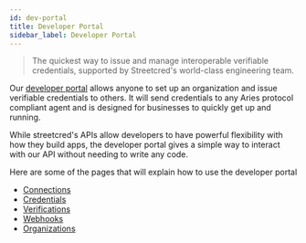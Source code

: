 ```yaml
---
id: dev-portal
title: Developer Portal
sidebar_label: Developer Portal
---
```


> The quickest way to issue and manage interoperable verifiable credentials, supported by Streetcred's world-class engineering team. 

Our [developer portal](https://developer.streetcred.id) allows anyone to set up an organization and issue verifiable credentials to others. It will send credentials to any Aries protocol compliant agent and is designed for businesses to quickly get up and running. 

While streetcred's APIs allow developers to have powerful flexibility with how they build apps, the developer portal gives a simple way to interact with our API without needing to write any code. 

Here are some of the pages that will explain how to use the developer portal 
 - [Connections](connections.mdx)
 - [Credentials](credentials.mdx)
 - [Verifications](connections.mdx)
 - [Webhooks](webhooks.mdx)
 - [Organizations](organizations.mdx)